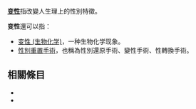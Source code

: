 '''[[变性|变性]]'''指改變人生理上的性別特徵。

'''变性'''還可以指：
*[[变性_(生物化学)|变性 (生物化学)]]，一种生物化学现象。
*[[性別重置手術|性別重置手術]]，也稱為性別還原手術、變性手術、性轉換手術。

== 相關條目 ==
*{{lookfrom|变性}}
*{{lookfrom|變性}}

{{disambig|cat=二字消歧义|B}}